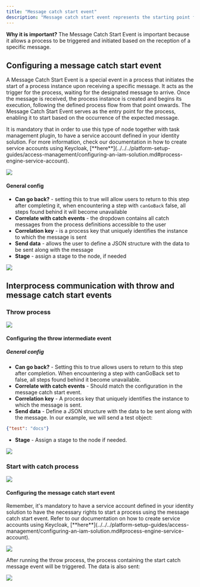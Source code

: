 ```yaml
---
title: "Message catch start event"
description: "Message catch start event represents the starting point for a process instance based on the receipt of a specific message. When this event is triggered by receiving the designated message, it initiates the execution of the associated process."
---
```


**Why it is important?** The Message Catch Start Event is important because it allows a process to be triggered and initiated based on the reception of a specific message.

## Configuring a message catch start event

A Message Catch Start Event is a special event in a process that initiates the start of a process instance upon receiving a specific message. It acts as the trigger for the process, waiting for the designated message to arrive. Once the message is received, the process instance is created and begins its execution, following the defined process flow from that point onwards. The Message Catch Start Event serves as the entry point for the process, enabling it to start based on the occurrence of the expected message.

<Warning>
It is mandatory that in order to use this type of node together with task management plugin, to have a service account defined in your identity solution. For more information, check our documentation in how to create service accounts using Keycloak, [**here**](../../../platform-setup-guides/access-management/configuring-an-iam-solution.md#process-engine-service-account).
</Warning>

![](https://s3.eu-west-1.amazonaws.com/docx.flowx.ai/release34/start_catch_message_event.png#center)

#### General config

* **Can go back?** - setting this to true will allow users to return to this step after completing it, when encountering a step with `canGoBack` false, all steps found behind it will become unavailable
* **Correlate with catch events** - the dropdown contains all catch messages from the process definitions accessible to the user
* **Correlation key** - is a process key that uniquely identifies the instance to which the message is sent
* **Send data** - allows the user to define a JSON structure with the data to be sent along with the message
* **Stage** - assign a stage to the node, if needed

![](https://s3.eu-west-1.amazonaws.com/docx.flowx.ai/building-blocks/node/message_catch_start_config.png)


## Interprocess communication with throw and message catch start events

### Throw process

![](https://s3.eu-west-1.amazonaws.com/docx.flowx.ai/release34/throw_for_start.png)


#### Configuring the throw intermediate event

##### General config

* **Can go back?**  - Setting this to true allows users to return to this step after completion. When encountering a step with canGoBack set to false, all steps found behind it become unavailable.
* **Correlate with catch events** - Should match the configuration in the message catch start event.
* **Correlation key** - A process key that uniquely identifies the instance to which the message is sent.
* **Send data** - Define a JSON structure with the data to be sent along with the message. In our example, we will send a test object:

```json
{"test": "docs"}
```
* **Stage** - Assign a stage to the node if needed.


![](https://s3.eu-west-1.amazonaws.com/docx.flowx.ai/release34/throw_for_start_config.png)

### Start with catch process

![](https://s3.eu-west-1.amazonaws.com/docx.flowx.ai/release34/start_catch_message_proc.png)

#### Configuring the message catch start event

<Info>
Remember, it's mandatory to have a service account defined in your identity solution to have the necessary rights to start a process using the message catch start event. Refer to our documentation on how to create service accounts using Keycloak, [**here**](../../../platform-setup-guides/access-management/configuring-an-iam-solution.md#process-engine-service-account).
</Info>

![](https://s3.eu-west-1.amazonaws.com/docx.flowx.ai/release34/catch_start_event_config.png)

After running the throw process, the process containing the start catch message event will be triggered. The data is also sent:

![](https://s3.eu-west-1.amazonaws.com/docx.flowx.ai/release34/start_catch_event_response.png)